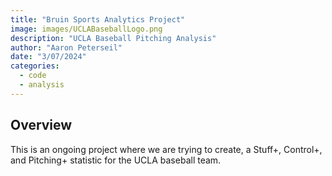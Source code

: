 ```yaml
---
title: "Bruin Sports Analytics Project"
image: images/UCLABaseballLogo.png
description: "UCLA Baseball Pitching Analysis"
author: "Aaron Peterseil"
date: "3/07/2024"
categories:
  - code
  - analysis
---
```


## Overview

This is an ongoing project where we are trying to create, a Stuff+, Control+, and Pitching+ statistic for the UCLA baseball team. 

